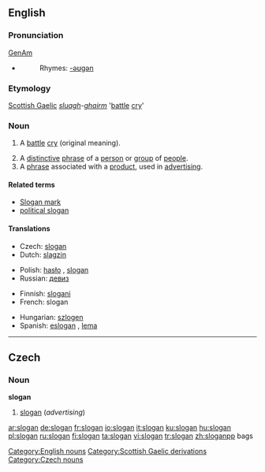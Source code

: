 {{wikipedia}}
==English==

===Pronunciation===
[[w:General American|GenAm]] {{IPA|[ˈslogən]}}
* {{audio|en-us-slogan.ogg|Audio (US)}}
*: Rhymes: [[Rhymes:English:-əʊɡən|-əʊɡən]]

===Etymology===
[[Scottish Gaelic]] ''[[sluagh]]-[[gairm|ghairm]]'' '[[battle]] [[cry]]'

===Noun===
{{en-noun}}

# {{obsolete}} A [[battle]] [[cry]] (original meaning).
# A [[distinctive]] [[phrase]] of a [[person]] or [[group]] of [[people]].
# A [[phrase]] associated with a [[product]], used in [[advertising]].

====Related terms====
* [[Slogan mark]]
* [[political slogan]]

====Translations====
{{trans-top|phrase associated with a product, used in advertising}}
* Czech: [[#Czech|slogan]] {{m}}
* Dutch: [[slagzin]] {{m}}
{{trans-mid}}
* Polish: [[hasło]] {{n}}, [[slogan]] {{m}}
* Russian: [[девиз]]
{{trans-bottom}}
{{checktrans-top}}
* Finnish: [[slogani]]
* French: slogan {{m}}
{{trans-mid}}
* Hungarian: [[szlogen]]
* Spanish: [[eslogan]] {{m}}, [[lema]] {{m}}
{{trans-bottom}}

[[Category:English nouns]]
[[Category:Scottish Gaelic derivations]]

----

==Czech==

===Noun===
'''slogan''' {{m}}

# [[#English|slogan]] (''advertising'')

[[Category:Czech nouns]]

[[ar:slogan]]
[[de:slogan]]
[[fr:slogan]]
[[io:slogan]]
[[it:slogan]]
[[ku:slogan]]
[[hu:slogan]]
[[pl:slogan]]
[[ru:slogan]]
[[fi:slogan]]
[[ta:slogan]]
[[vi:slogan]]
[[tr:slogan]]
[[zh:slogan]]pp bags
